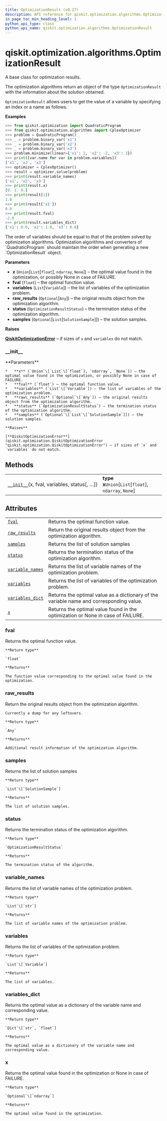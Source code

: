 ```yaml
---
title: OptimizationResult (v0.27)
description: API reference for qiskit.optimization.algorithms.OptimizationResult in qiskit v0.27
in_page_toc_min_heading_level: 1
python_api_type: class
python_api_name: qiskit.optimization.algorithms.OptimizationResult
---
```


<span id="qiskit-optimization-algorithms-optimizationresult" />

# qiskit.optimization.algorithms.OptimizationResult

<Class id="qiskit.optimization.algorithms.OptimizationResult" isDedicatedPage={true} github="https://github.com/qiskit-community/qiskit-aqua/tree/stable/0.9/qiskit/optimization/algorithms/optimization_algorithm.py" signature="OptimizationResult(x, fval, variables, status, raw_results=None, samples=None)" modifiers="class">
  A base class for optimization results.

  The optimization algorithms return an object of the type `OptimizationResult` with the information about the solution obtained.

  `OptimizationResult` allows users to get the value of a variable by specifying an index or a name as follows.

  **Examples**

  ```python
  >>> from qiskit.optimization import QuadraticProgram
  >>> from qiskit.optimization.algorithms import CplexOptimizer
  >>> problem = QuadraticProgram()
  >>> _ = problem.binary_var('x1')
  >>> _ = problem.binary_var('x2')
  >>> _ = problem.binary_var('x3')
  >>> problem.minimize(linear={'x1': 1, 'x2': -2, 'x3': 3})
  >>> print([var.name for var in problem.variables])
  ['x1', 'x2', 'x3']
  >>> optimizer = CplexOptimizer()
  >>> result = optimizer.solve(problem)
  >>> print(result.variable_names)
  ['x1', 'x2', 'x3']
  >>> print(result.x)
  [0. 1. 0.]
  >>> print(result[1])
  1.0
  >>> print(result['x1'])
  0.0
  >>> print(result.fval)
  -2.0
  >>> print(result.variables_dict)
  {'x1': 0.0, 'x2': 1.0, 'x3': 0.0}
  ```

  <Admonition title="Note" type="note">
    The order of variables should be equal to that of the problem solved by optimization algorithms. Optimization algorithms and converters of `QuadraticProgram` should maintain the order when generating a new `OptimizationResult` object.
  </Admonition>

  **Parameters**

  *   **x** (`Union`\[`List`\[`float`], `ndarray`, `None`]) – the optimal value found in the optimization, or possibly None in case of FAILURE.
  *   **fval** (`float`) – the optimal function value.
  *   **variables** (`List`\[`Variable`]) – the list of variables of the optimization problem.
  *   **raw\_results** (`Optional`\[`Any`]) – the original results object from the optimization algorithm.
  *   **status** (`OptimizationResultStatus`) – the termination status of the optimization algorithm.
  *   **samples** (`Optional`\[`List`\[`SolutionSample`]]) – the solution samples.

  **Raises**

  [**QiskitOptimizationError**](qiskit.optimization.QiskitOptimizationError "qiskit.optimization.QiskitOptimizationError") – if sizes of `x` and `variables` do not match.

  ### \_\_init\_\_

  <Function id="qiskit.optimization.algorithms.OptimizationResult.__init__" signature="__init__(x, fval, variables, status, raw_results=None, samples=None)">
    **Parameters**

    *   **x** (`Union`\[`List`\[`float`], `ndarray`, `None`]) – the optimal value found in the optimization, or possibly None in case of FAILURE.
    *   **fval** (`float`) – the optimal function value.
    *   **variables** (`List`\[`Variable`]) – the list of variables of the optimization problem.
    *   **raw\_results** (`Optional`\[`Any`]) – the original results object from the optimization algorithm.
    *   **status** (`OptimizationResultStatus`) – the termination status of the optimization algorithm.
    *   **samples** (`Optional`\[`List`\[`SolutionSample`]]) – the solution samples.

    **Raises**

    [**QiskitOptimizationError**](qiskit.optimization.QiskitOptimizationError "qiskit.optimization.QiskitOptimizationError") – if sizes of `x` and `variables` do not match.
  </Function>

  ## Methods

  |                                                                                                                                                                          |                                                         |
  | ------------------------------------------------------------------------------------------------------------------------------------------------------------------------ | ------------------------------------------------------- |
  | [`__init__`](#qiskit.optimization.algorithms.OptimizationResult.__init__ "qiskit.optimization.algorithms.OptimizationResult.__init__")(x, fval, variables, status\[, …]) | **type x**`Union`\[`List`\[`float`], `ndarray`, `None`] |

  ## Attributes

  |                                                                                                                                                          |                                                                                         |
  | -------------------------------------------------------------------------------------------------------------------------------------------------------- | --------------------------------------------------------------------------------------- |
  | [`fval`](#qiskit.optimization.algorithms.OptimizationResult.fval "qiskit.optimization.algorithms.OptimizationResult.fval")                               | Returns the optimal function value.                                                     |
  | [`raw_results`](#qiskit.optimization.algorithms.OptimizationResult.raw_results "qiskit.optimization.algorithms.OptimizationResult.raw_results")          | Return the original results object from the optimization algorithm.                     |
  | [`samples`](#qiskit.optimization.algorithms.OptimizationResult.samples "qiskit.optimization.algorithms.OptimizationResult.samples")                      | Returns the list of solution samples                                                    |
  | [`status`](#qiskit.optimization.algorithms.OptimizationResult.status "qiskit.optimization.algorithms.OptimizationResult.status")                         | Returns the termination status of the optimization algorithm.                           |
  | [`variable_names`](#qiskit.optimization.algorithms.OptimizationResult.variable_names "qiskit.optimization.algorithms.OptimizationResult.variable_names") | Returns the list of variable names of the optimization problem.                         |
  | [`variables`](#qiskit.optimization.algorithms.OptimizationResult.variables "qiskit.optimization.algorithms.OptimizationResult.variables")                | Returns the list of variables of the optimization problem.                              |
  | [`variables_dict`](#qiskit.optimization.algorithms.OptimizationResult.variables_dict "qiskit.optimization.algorithms.OptimizationResult.variables_dict") | Returns the optimal value as a dictionary of the variable name and corresponding value. |
  | [`x`](#qiskit.optimization.algorithms.OptimizationResult.x "qiskit.optimization.algorithms.OptimizationResult.x")                                        | Returns the optimal value found in the optimization or None in case of FAILURE.         |

  ### fval

  <Attribute id="qiskit.optimization.algorithms.OptimizationResult.fval">
    Returns the optimal function value.

    **Return type**

    `float`

    **Returns**

    The function value corresponding to the optimal value found in the optimization.
  </Attribute>

  ### raw\_results

  <Attribute id="qiskit.optimization.algorithms.OptimizationResult.raw_results">
    Return the original results object from the optimization algorithm.

    Currently a dump for any leftovers.

    **Return type**

    `Any`

    **Returns**

    Additional result information of the optimization algorithm.
  </Attribute>

  ### samples

  <Attribute id="qiskit.optimization.algorithms.OptimizationResult.samples">
    Returns the list of solution samples

    **Return type**

    `List`\[`SolutionSample`]

    **Returns**

    The list of solution samples.
  </Attribute>

  ### status

  <Attribute id="qiskit.optimization.algorithms.OptimizationResult.status">
    Returns the termination status of the optimization algorithm.

    **Return type**

    `OptimizationResultStatus`

    **Returns**

    The termination status of the algorithm.
  </Attribute>

  ### variable\_names

  <Attribute id="qiskit.optimization.algorithms.OptimizationResult.variable_names">
    Returns the list of variable names of the optimization problem.

    **Return type**

    `List`\[`str`]

    **Returns**

    The list of variable names of the optimization problem.
  </Attribute>

  ### variables

  <Attribute id="qiskit.optimization.algorithms.OptimizationResult.variables">
    Returns the list of variables of the optimization problem.

    **Return type**

    `List`\[`Variable`]

    **Returns**

    The list of variables.
  </Attribute>

  ### variables\_dict

  <Attribute id="qiskit.optimization.algorithms.OptimizationResult.variables_dict">
    Returns the optimal value as a dictionary of the variable name and corresponding value.

    **Return type**

    `Dict`\[`str`, `float`]

    **Returns**

    The optimal value as a dictionary of the variable name and corresponding value.
  </Attribute>

  ### x

  <Attribute id="qiskit.optimization.algorithms.OptimizationResult.x">
    Returns the optimal value found in the optimization or None in case of FAILURE.

    **Return type**

    `Optional`\[`ndarray`]

    **Returns**

    The optimal value found in the optimization.
  </Attribute>
</Class>


